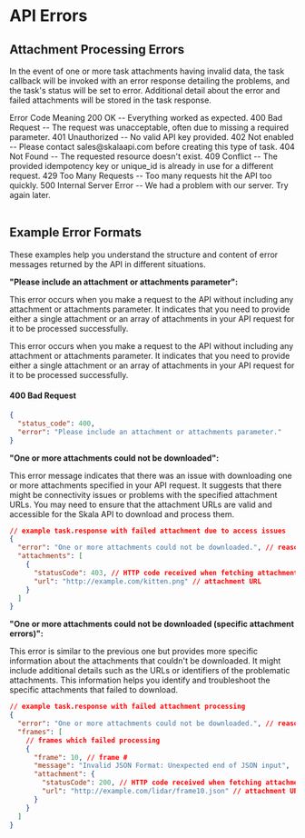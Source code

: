 
# API Errors

## Attachment Processing Errors

In the event of one or more task attachments having invalid data, the task callback will be invoked with an error response detailing the problems, and the task's status will be set to error. Additional detail about the error and failed attachments will be stored in the task response.

<div style={{ marginTop: "1.5rem" }}>
  <Table>
    <thead>
      <Table.Tr>
        <Table.Th>Error Code</Table.Th>
        <Table.Th>Meaning</Table.Th>
      </Table.Tr>
    </thead>
    <tbody>
      <Table.Tr>
        <Table.Td>200</Table.Td>
        <Table.Td>OK -- Everything worked as expected.</Table.Td>
      </Table.Tr>
      <Table.Tr>
        <Table.Td>400</Table.Td>
        <Table.Td>
          Bad Request -- The request was unacceptable, often due to missing a
          required parameter.
        </Table.Td>
      </Table.Tr>
      <Table.Tr>
        <Table.Td>401</Table.Td>
        <Table.Td>Unauthorized -- No valid API key provided.</Table.Td>
      </Table.Tr>
      <Table.Tr>
        <Table.Td>402</Table.Td>
        <Table.Td>
          Not enabled -- Please contact sales@skalaapi.com before creating this
          type of task.
        </Table.Td>
      </Table.Tr>
      <Table.Tr>
        <Table.Td>404</Table.Td>
        <Table.Td>Not Found -- The requested resource doesn't exist.</Table.Td>
      </Table.Tr>
      <Table.Tr>
        <Table.Td>409</Table.Td>
        <Table.Td>
          Conflict -- The provided idempotency key or unique_id is already in
          use for a different request.
        </Table.Td>
      </Table.Tr>
      <Table.Tr>
        <Table.Td>429</Table.Td>
        <Table.Td>
          Too Many Requests -- Too many requests hit the API too quickly.
        </Table.Td>
      </Table.Tr>
      <Table.Tr>
        <Table.Td>500</Table.Td>
        <Table.Td>
          Internal Server Error -- We had a problem with our server. Try again
          later.
        </Table.Td>
      </Table.Tr>
    </tbody>
  </Table>
</div>

## Example Error Formats

These examples help you understand the structure and content of error messages returned by the API in different situations.

**"Please include an attachment or attachments parameter":**

This error occurs when you make a request to the API without including any attachment or attachments parameter. It indicates that you need to provide either a single attachment or an array of attachments in your API request for it to be processed successfully.

This error occurs when you make a request to the API without including any attachment or attachments parameter. It indicates that you need to provide either a single attachment or an array of attachments in your API request for it to be processed successfully.

#### 400 Bad Request

```json filename="JSON"
{
  "status_code": 400,
  "error": "Please include an attachment or attachments parameter."
}
```

**"One or more attachments could not be downloaded":**

This error message indicates that there was an issue with downloading one or more attachments specified in your API request. It suggests that there might be connectivity issues or problems with the specified attachment URLs. You may need to ensure that the attachment URLs are valid and accessible for the Skala API to download and process them.

```json filename="JSON"
// example task.response with failed attachment due to access issues
{
  "error": "One or more attachments could not be downloaded.", // reason for error
  "attachments": [
    {
      "statusCode": 403, // HTTP code received when fetching attachment
      "url": "http://example.com/kitten.png" // attachment URL
    }
  ]
}
```

**"One or more attachments could not be downloaded (specific attachment errors)":**

This error is similar to the previous one but provides more specific information about the attachments that couldn't be downloaded. It might include additional details such as the URLs or identifiers of the problematic attachments. This information helps you identify and troubleshoot the specific attachments that failed to download.

```json filename="JSON"
// example task.response with failed attachment processing
{
  "error": "One or more attachments could not be downloaded.", // reason for error
  "frames": [
    // frames which failed processing
    {
      "frame": 10, // frame #
      "message": "Invalid JSON Format: Unexpected end of JSON input",
      "attachment": {
        "statusCode": 200, // HTTP code received when fetching attachment
        "url": "http://example.com/lidar/frame10.json" // attachment URL
      }
    }
  ]
}
```
